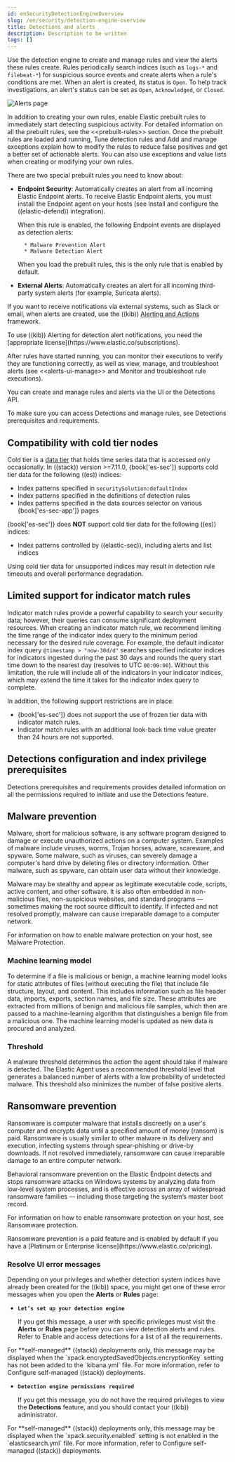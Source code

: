 ```yaml
---
id: enSecurityDetectionEngineOverview
slug: /en/security/detection-engine-overview
title: Detections and alerts
description: Description to be written
tags: []
---
```



<div id="detection-engine-overview"></div>

Use the detection engine to create and manage rules and view the alerts
these rules create. Rules periodically search indices (such as `logs-*` and
`filebeat-*`) for suspicious source events and create alerts when a rule's
conditions are met. When an alert is created, its status is `Open`. To help
track investigations, an alert's <DocLink id="enSecurityAlertsUiManage" section="change-an-alerts-status">status</DocLink> can be set as 
`Open`, `Acknowledged`, or `Closed`.

![Alerts page](../images/detection-engine-overview/-detections-alert-page.png)

In addition to creating <DocLink id="enSecurityRulesUiCreate">your own rules</DocLink>, enable
<DocLink id="enSecurityPrebuiltRulesManagement" section="install-and-enable-elastic-prebuilt-rules">Elastic prebuilt rules</DocLink> to immediately start detecting
suspicious activity. For detailed information on all the prebuilt rules, see the
\<\<prebuilt-rules>> section. Once the prebuilt rules are loaded and
running, <DocLink id="enSecurityTuningDetectionSignals">Tune detection rules</DocLink> and <DocLink id="enSecurityAddExceptions">Add and manage exceptions</DocLink> explain
how to modify the rules to reduce false positives and get a better set of
actionable alerts. You can also use exceptions and value lists when creating or
modifying your own rules.

There are two special prebuilt rules you need to know about:

* <DocLink id="enSecurityEndpointSecurity">**Endpoint Security**</DocLink>:
    Automatically creates an alert from all incoming Elastic Endpoint alerts. To
    receive Elastic Endpoint alerts, you must install the Endpoint agent on your
    hosts (see <DocLink id="enSecurityInstallEndpoint">Install and configure the ((elastic-defend)) integration</DocLink>).

    When this rule is enabled, the following Endpoint events are displayed as
    detection alerts:

        * Malware Prevention Alert
        * Malware Detection Alert

    <DocCallOut title="Note">
    When you load the prebuilt rules, this is the only rule that is enabled
    by default.
    </DocCallOut>

* <DocLink id="enSecurityExternalAlerts">**External Alerts**</DocLink>: Automatically creates an alert for
    all incoming third-party system alerts (for example, Suricata alerts).

If you want to receive notifications via external systems, such as Slack or
email, when alerts are created, use the ((kib))
[Alerting and Actions](((kibana-ref))/alerting-getting-started.html) framework.

<DocCallOut title="Note">
To use ((kib)) Alerting for detection alert notifications, you need the
[appropriate license](https://www.elastic.co/subscriptions).
</DocCallOut>

After rules have started running, you can monitor their executions to verify
they are functioning correctly, as well as view, manage, and troubleshoot
alerts (see \<\<alerts-ui-manage>> and <DocLink id="enSecurityAlertsUiMonitor">Monitor and troubleshoot rule executions</DocLink>).

You can create and manage rules and alerts via the UI or the
<DocLink id="enSecurityRuleApiOverview">Detections API</DocLink>.

<DocCallOut title="Important" color="warning">

To make sure you can access Detections and manage rules, see
<DocLink id="enSecurityDetectionsPermissionsSection">Detections prerequisites and requirements</DocLink>.

</DocCallOut>

<div id="cold-tier-detections"></div>

## Compatibility with cold tier nodes

Cold tier is a [data tier](((ref))/data-tiers.html) that holds time series data that is accessed only occasionally. In ((stack)) version >=7.11.0, {book['es-sec']} supports cold tier data for the following ((es)) indices:

* Index patterns specified in `securitySolution:defaultIndex`
* Index patterns specified in the definitions of detection rules
* Index patterns specified in the data sources selector on various {book['es-sec-app']} pages

{book['es-sec']} does **NOT** support cold tier data for the following ((es)) indices:

* Index patterns controlled by ((elastic-sec)), including alerts and list indices

Using cold tier data for unsupported indices may result in detection rule timeouts and overall performance degradation.

<div id="support-indicator-rules"></div>

## Limited support for indicator match rules

Indicator match rules provide a powerful capability to search your security data; however, their queries can consume significant deployment resources. When creating an <DocLink id="enSecurityRulesUiCreate" section="create-an-indicator-match-rule">indicator match rule</DocLink>, we recommend limiting the time range of the indicator index query to the minimum period necessary for the desired rule coverage. For example, the default indicator index query `@timestamp > "now-30d/d"` searches specified indicator indices for indicators ingested during the past 30 days and rounds the query start time down to the nearest day (resolves to UTC `00:00:00`). Without this limitation, the rule will include all of the indicators in your indicator indices, which may extend the time it takes for the indicator index query to complete.

In addition, the following support restrictions are in place:

* {book['es-sec']} does not support the use of frozen tier data with indicator match rules.
* Indicator match rules with an additional look-back time value greater than 24 hours are not supported.

<div id="detections-permissions"></div>

## Detections configuration and index privilege prerequisites

<DocLink id="enSecurityDetectionsPermissionsSection">Detections prerequisites and requirements</DocLink> provides detailed information on all the
permissions required to initiate and use the Detections feature.

<div id="malware-prevention"></div>

## Malware prevention

Malware, short for malicious software, is any software program designed to damage or execute unauthorized actions on a
computer system. Examples of malware include viruses, worms, Trojan horses, adware, scareware, and spyware. Some
malware, such as viruses, can severely damage a computer's hard drive by deleting files or directory information. Other
malware, such as spyware, can obtain user data without their knowledge.

Malware may be stealthy and appear as legitimate executable code, scripts, active content, and other software. It is also
often embedded in non-malicious files, non-suspicious websites, and standard programs — sometimes making the root
source difficult to identify. If infected and not resolved promptly, malware can cause irreparable damage to a computer
network.

For information on how to enable malware protection on your host, see <DocLink id="enSecurityConfigureEndpointIntegrationPolicy" section="malware-protection">Malware Protection</DocLink>.

<div id="machine-learning-model"></div>

### Machine learning model

To determine if a file is malicious or benign, a machine learning model looks for static attributes of files (without executing
the file) that include file structure, layout, and content. This includes information such as file header data, imports, exports,
section names, and file size. These attributes are extracted from millions of benign and malicious file samples, which then
are passed to a machine-learning algorithm that distinguishes a benign file from a malicious one. The machine learning
model is updated as new data is procured and analyzed.

### Threshold

A malware threshold determines the action the agent should take if malware is detected. The Elastic Agent uses a recommended threshold level that generates a balanced number of alerts with a low probability of undetected malware. This threshold also minimizes the number of false positive alerts.

<div id="ransomware-prevention"></div>

## Ransomware prevention

Ransomware is computer malware that installs discreetly on a user's computer and encrypts data until a specified amount of money (ransom) is paid. Ransomware is usually similar to other malware in its delivery and execution, infecting systems
through spear-phishing or drive-by downloads. If not resolved immediately, ransomware can cause irreparable damage to an entire computer network.

Behavioral ransomware prevention on the Elastic Endpoint detects and stops ransomware attacks on Windows systems by analyzing data from low-level system processes, and is effective across an array of widespread ransomware families — including those targeting the system’s master boot record.

For information on how to enable ransomware protection on your host, see <DocLink id="enSecurityConfigureEndpointIntegrationPolicy" section="ransomware-protection">Ransomware protection</DocLink>.

<DocCallOut title="Note">
Ransomware prevention is a paid feature and is enabled by default if you have a [Platinum or Enterprise license](https://www.elastic.co/pricing).
</DocCallOut>

### Resolve UI error messages

Depending on your privileges and whether detection system indices have already
been created for the ((kib)) space, you might get one of these error messages when you 
open the **Alerts** or **Rules** page:

* **`Let’s set up your detection engine`**

    If you get this message, a user with specific privileges must visit the
    **Alerts** or **Rules** page before you can view detection alerts and rules.
    Refer to <DocLink id="enSecurityDetectionsPermissionsSection" section="enable-and-access-detections">Enable and access detections</DocLink> for a list of all the requirements.

<DocCallOut title="Note">
For **self-managed** ((stack)) deployments only, this message may be displayed
when the
<DocLink id="enSecurityDetectionEngineOverview" section="detections-configuration-and-index-privilege-prerequisites">`xpack.encryptedSavedObjects.encryptionKey`</DocLink>
setting has not been added to the `kibana.yml` file. For more information, refer to <DocLink id="enSecurityDetectionsPermissionsSection" section="configure-self-managed-((stack))-deployments">Configure self-managed ((stack)) deployments</DocLink>.
</DocCallOut>

* **`Detection engine permissions required`**

    If you get this message, you do not have the
    <DocLink id="enSecurityDetectionEngineOverview" section="detections-configuration-and-index-privilege-prerequisites">required privileges</DocLink> to view the **Detections** feature,
    and you should contact your ((kib)) administrator.

<DocCallOut title="Note">
For **self-managed** ((stack)) deployments only, this message may be
displayed when the <DocLink id="enSecurityDetectionEngineOverview" section="detections-configuration-and-index-privilege-prerequisites">`xpack.security.enabled`</DocLink>
setting is not enabled in the `elasticsearch.yml` file. For more information, refer to <DocLink id="enSecurityDetectionsPermissionsSection" section="configure-self-managed-((stack))-deployments">Configure self-managed ((stack)) deployments</DocLink>.
</DocCallOut>

